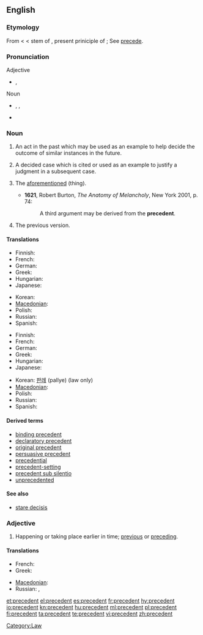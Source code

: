 ==English==
{{wikipedia}}

===Etymology===
From {{etyl|enm|en}} < {{etyl|fro|en}} < stem of {{term|precedens|praecēdēns|lang=la}}, present priniciple of {{term|praecedo|praecedere|lang=la|to precede}}; See [[precede]].

===Pronunciation===
; Adjective
* {{a|UK}} {{IPA|/pɹiˈsiː.dənt/}}, {{SAMPA|/pr\i"si:.d@nt/}}

; Noun
* {{a|UK|US}} {{enPR|prĕs'ĭ-dənt}}, {{IPA|/ˈpɹɛs.ɪ.dənt/}}, {{SAMPA|/"pr\Es.I.d@nt/}}
* {{audio|en-us-precedent.ogg|Audio (US)}}

===Noun===
{{en-noun}}

# An act in the past which may be used as an example to help decide the outcome of similar instances in the future.
# {{legal}} A decided case which is cited or used as an example to justify a judgment in a subsequent case.
# {{context|obsolete|with definite article}} The [[aforementioned]] (thing).
#* '''1621''', Robert Burton, ''The Anatomy of Melancholy'', New York 2001, p. 74:
#*: A third argument may be derived from the '''precedent'''.
# The previous version.

====Translations====
{{trans-top|past act used as example}}
* Finnish: {{t-|fi|ennakkotapaus}}
* French: {{t+|fr|précédent}}
* German: {{t|de|Präzedens|n}}
* Greek: {{t+|el|προηγούμενο|n|tr=prοigoúmeno}}
* Hungarian: {{t-|hu|precedens}}
* Japanese: {{t|ja|先例|tr=senrei}}
{{trans-mid}}
* Korean: {{t+|ko|사례|tr=sarye|sc=Hang}}
* [[Macedonian]]: {{t|mk|преседан|m|tr=presedán}}
* Polish: {{t|pl|precedens|m}}
* Russian: {{t+|ru|прецедент|m|tr=pr'eced'ént}}
* Spanish: {{t-|es|precedente|m}}
{{trans-bottom}}

{{trans-top|prior judgment in law}}
* Finnish: {{t-|fi|ennakkotapaus}}
* French: {{t+|fr|jurisprudence}}
* German: {{t-|de|Präzedenzfall|m}}
* Greek: {{t+|el|δεδικασμένο|n|tr=dedikasméno}}
* Hungarian: {{t-|hu|precedens}}
* Japanese: {{t+|ja|判例|tr=hanrei}}
{{trans-mid}}
* Korean: [[판례]] (pallye) (law only)
* [[Macedonian]]: {{t|mk|преседан|m|tr=presedán}}
* Polish: {{t|pl|precedens|m}}
* Russian: {{t+|ru|прецедент|m|tr=pr'eced'ént}}
* Spanish: {{t-|es|precedente|m}}
{{trans-bottom}}

====Derived terms====
* [[binding precedent]]
* [[declaratory precedent]]
* [[original precedent]]
* [[persuasive precedent]]
* [[precedential]]
* [[precedent-setting]]
* [[precedent sub silentio]]
* [[unprecedented]]

====See also====
* [[stare decisis]]

===Adjective===
{{en-adj|-}}

# Happening or taking place earlier in time; [[previous]] or [[preceding]].

====Translations====
<!-- is this necessary? -->
{{trans-top|earlier in time}}
* French: {{t+|fr|précédent}}
* Greek: {{t|el|προηγούμενος|tr=prοigoúmenos}}
{{trans-mid}}
* [[Macedonian]]: {{t|mk|претходен|m|tr=préthoden}}
* Russian: {{t|ru|предшествующий|tr=pr'edšéstvujuš'ij}}, {{t|ru|предыдущий|tr=pr'edydúš'ij}}
{{trans-bottom}}

[[Category:Law]]

[[et:precedent]]
[[el:precedent]]
[[es:precedent]]
[[fr:precedent]]
[[hy:precedent]]
[[io:precedent]]
[[kn:precedent]]
[[hu:precedent]]
[[ml:precedent]]
[[pl:precedent]]
[[fi:precedent]]
[[ta:precedent]]
[[te:precedent]]
[[vi:precedent]]
[[zh:precedent]]